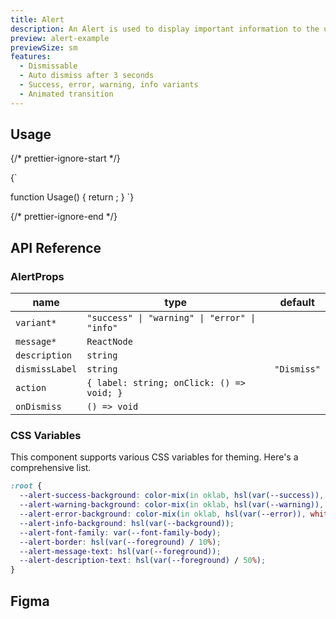 ```yaml
---
title: Alert
description: An Alert is used to display important information to the user. It is typically styled with a distinct color and icon to indicate the type of alert such as success, error, warning, or info.
preview: alert-example
previewSize: sm
features:
  - Dismissable
  - Auto dismiss after 3 seconds
  - Success, error, warning, info variants
  - Animated transition
---
```


## Usage

{/* prettier-ignore-start */}

<CodeBlock lang="ts">{`

function Usage() {
    return <Alert message="This is a success alert" variant="success" />;
}
`}
</CodeBlock>

{/* prettier-ignore-end */}

## API Reference

### AlertProps

| name                                                                                    | type                                          | default     |
| --------------------------------------------------------------------------------------- | --------------------------------------------- | ----------- |
| `variant*` <Tooltip content='The style variant of the alert, defines color and icon' /> | `"success" \| "warning" \| "error" \| "info"` |             |
| `message*` <Tooltip content='Alert message displayed' />                                | `ReactNode`                                   |             |
| `description`                                                                           | `string`                                      |             |
| `dismissLabel`                                                                          | `string`                                      | `"Dismiss"` |
| `action`                                                                                | `{ label: string; onClick: () => void; }`     |             |
| `onDismiss`                                                                             | `() => void`                                  |             |

### CSS Variables

This component supports various CSS variables for theming. Here's a comprehensive list.

```css
:root {
  --alert-success-background: color-mix(in oklab, hsl(var(--success)), white 75%);
  --alert-warning-background: color-mix(in oklab, hsl(var(--warning)), white 75%);
  --alert-error-background: color-mix(in oklab, hsl(var(--error)), white 75%);
  --alert-info-background: hsl(var(--background));
  --alert-font-family: var(--font-family-body);
  --alert-border: hsl(var(--foreground) / 10%);
  --alert-message-text: hsl(var(--foreground));
  --alert-description-text: hsl(var(--foreground) / 50%);
}
```

## Figma

<Figma url="https://www.figma.com/design/kgCf8OkDCe90wBSKNNqueL/Soul-Vibe?node-id=2786-48748&t=AsLeJWIgmBOsgk51-1" />
